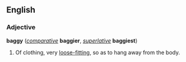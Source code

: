 ==English==
===Adjective===
'''baggy''' (''[[comparative]]'' '''baggier''', ''[[superlative]]'' '''baggiest''')

#Of clothing, very [[loose-fitting]], so as to hang away from the body.